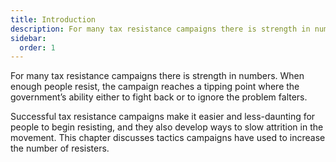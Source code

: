 ```yaml
---
title: Introduction
description: For many tax resistance campaigns there is strength in numbers.
sidebar:
  order: 1
---
```

For many tax resistance campaigns there is strength in numbers.
When enough people resist, the campaign reaches a tipping point where the government’s ability either to fight back or to ignore the problem falters.

Successful tax resistance campaigns make it easier and less-daunting for people to begin resisting, and they also develop ways to slow attrition in the movement.
This chapter discusses tactics campaigns have used to increase the number of resisters.
